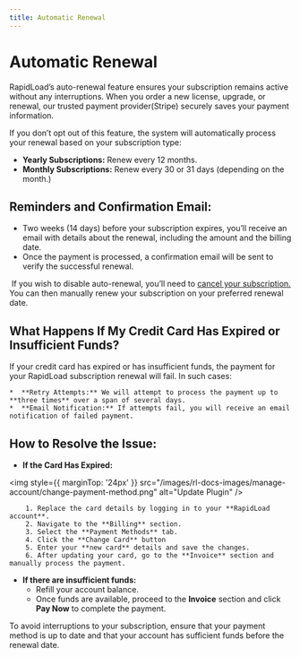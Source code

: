 ```yaml
---
title: Automatic Renewal
--- 
```


# Automatic Renewal

RapidLoad’s auto-renewal feature ensures your subscription remains active without any interruptions. When you order a new license, upgrade, or renewal, our trusted payment provider(Stripe) securely saves your payment information.
  
If you don’t opt out of this feature, the system will automatically process your renewal based on your subscription type:

*   **Yearly Subscriptions:** Renew every 12 months.
*   **Monthly Subscriptions:** Renew every 30 or 31 days (depending on the month.)

## Reminders and Confirmation Email:

*   Two weeks (14 days) before your subscription expires, you’ll receive an email with details about the renewal, including the amount and the billing date.
*   Once the payment is processed, a confirmation email will be sent to verify the successful renewal.

 If you wish to disable auto-renewal, you’ll need to [cancel your subscription.](https://app.clickup.com/9018301622/docs/8crgq5p-1358/8crgq5p-1518) You can then manually renew your subscription on your preferred renewal date.

## What Happens If My Credit Card Has Expired or Insufficient Funds?

If your credit card has expired or has insufficient funds, the payment for your RapidLoad subscription renewal will fail. In such cases:

    *  **Retry Attempts:** We will attempt to process the payment up to **three times** over a span of several days.
    *  **Email Notification:** If attempts fail, you will receive an email notification of failed payment.

## How to Resolve the Issue:

 * **If the Card Has Expired:**

<img style={{ marginTop: '24px' }} 
src="/images/rl-docs-images/manage-account/change-payment-method.png" alt="Update Plugin" />

        1. Replace the card details by logging in to your **RapidLoad account**.
        2. Navigate to the **Billing** section.
        3. Select the **Payment Methods** tab.
        4. Click the **Change Card** button
        5. Enter your **new card** details and save the changes.
        6. After updating your card, go to the **Invoice** section and manually process the payment.

* **If there are insufficient funds:**
   * Refill your account balance.
   * Once funds are available, proceed to the **Invoice** section and click **Pay Now** to complete the payment.

To avoid interruptions to your subscription, ensure that your payment method is up to date and that your account has sufficient funds before the renewal date.